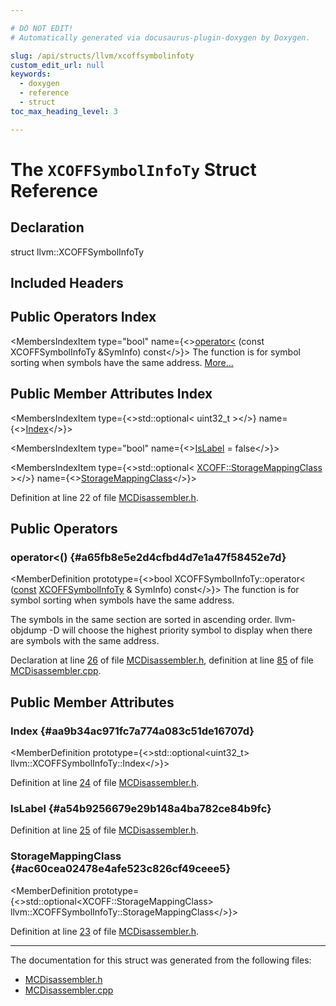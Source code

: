 ```yaml
---

# DO NOT EDIT!
# Automatically generated via docusaurus-plugin-doxygen by Doxygen.

slug: /api/structs/llvm/xcoffsymbolinfoty
custom_edit_url: null
keywords:
  - doxygen
  - reference
  - struct
toc_max_heading_level: 3

---
```





# The `XCOFFSymbolInfoTy` Struct Reference

<DoxygenPage pluginConfig={pluginConfig}>



## Declaration

<CodeBlock>struct llvm::XCOFFSymbolInfoTy</CodeBlock>

## Included Headers

<IncludesList>
<IncludesListItem
  filePath="llvm/MC/MCDisassembler/MCDisassembler.h"
  permalink="/docs/api/files/include/include/llvm/include/llvm/mc/include/llvm/mc/mcdisassembler/mcdisassembler-h"
  isLocal="true" />
</IncludesList>

## Public Operators Index

<MembersIndex>

<MembersIndexItem
  type="bool"
  name={<><a href="#a65fb8e5e2d4cfbd4d7e1a47f58452e7d">operator&lt;</a> (const XCOFFSymbolInfoTy &amp;SymInfo) const</>}>
The function is for symbol sorting when symbols have the same address. <a href="#a65fb8e5e2d4cfbd4d7e1a47f58452e7d">More...</a>
</MembersIndexItem>

</MembersIndex>

## Public Member Attributes Index

<MembersIndex>

<MembersIndexItem
  type={<>std::optional&lt; uint32&#95;t &gt;</>}
  name={<><a href="#aa9b34ac971fc7a774a083c51de16707d">Index</a></>}>
</MembersIndexItem>

<MembersIndexItem
  type="bool"
  name={<><a href="#a54b9256679e29b148a4ba782ce84b9fc">IsLabel</a> = false</>}>
</MembersIndexItem>

<MembersIndexItem
  type={<>std::optional&lt; <a href="/docs/api/namespaces/llvm/xcoff/#abf0ae26de1e332dddf7d1383bb68502c">XCOFF::StorageMappingClass</a> &gt;</>}
  name={<><a href="#ac60cea02478e4afe523c826cf49ceee5">StorageMappingClass</a></>}>
</MembersIndexItem>

</MembersIndex>


Definition at line 22 of file <a href="/docs/api/files/include/include/llvm/include/llvm/mc/include/llvm/mc/mcdisassembler/mcdisassembler-h">MCDisassembler.h</a>.

<SectionDefinition>

## Public Operators

### operator&lt;() {#a65fb8e5e2d4cfbd4d7e1a47f58452e7d}

<MemberDefinition
  prototype={<>bool XCOFFSymbolInfoTy::operator&lt; (<a href="/docs/api/files/lib/lib/target/lib/target/aarch64/aarch64promoteconstant-cpp/#a90f8350fecae261c25be85d38b451bff">const</a> <a href="/docs/api/structs/llvm/xcoffsymbolinfoty">XCOFFSymbolInfoTy</a> &amp; SymInfo) const</>}>
The function is for symbol sorting when symbols have the same address.

The symbols in the same section are sorted in ascending order. llvm-objdump -D will choose the highest priority symbol to display when there are symbols with the same address.

Declaration at line <a href="/docs/api/files/include/include/llvm/include/llvm/mc/include/llvm/mc/mcdisassembler/mcdisassembler-h/#l00026">26</a> of file <a href="/docs/api/files/include/include/llvm/include/llvm/mc/include/llvm/mc/mcdisassembler/mcdisassembler-h">MCDisassembler.h</a>, definition at line <a href="/docs/api/files/lib/lib/mc/lib/mc/mcdisassembler/mcdisassembler-cpp/#l00085">85</a> of file <a href="/docs/api/files/lib/lib/mc/lib/mc/mcdisassembler/mcdisassembler-cpp">MCDisassembler.cpp</a>.
</MemberDefinition>

</SectionDefinition>

<SectionDefinition>

## Public Member Attributes

### Index {#aa9b34ac971fc7a774a083c51de16707d}

<MemberDefinition
  prototype={<>std::optional&lt;uint32&#95;t&gt; llvm::XCOFFSymbolInfoTy::Index</>}>

Definition at line <a href="/docs/api/files/include/include/llvm/include/llvm/mc/include/llvm/mc/mcdisassembler/mcdisassembler-h/#l00024">24</a> of file <a href="/docs/api/files/include/include/llvm/include/llvm/mc/include/llvm/mc/mcdisassembler/mcdisassembler-h">MCDisassembler.h</a>.
</MemberDefinition>

### IsLabel {#a54b9256679e29b148a4ba782ce84b9fc}

<MemberDefinition
  prototype="bool llvm::XCOFFSymbolInfoTy::IsLabel = false">

Definition at line <a href="/docs/api/files/include/include/llvm/include/llvm/mc/include/llvm/mc/mcdisassembler/mcdisassembler-h/#l00025">25</a> of file <a href="/docs/api/files/include/include/llvm/include/llvm/mc/include/llvm/mc/mcdisassembler/mcdisassembler-h">MCDisassembler.h</a>.
</MemberDefinition>

### StorageMappingClass {#ac60cea02478e4afe523c826cf49ceee5}

<MemberDefinition
  prototype={<>std::optional&lt;XCOFF::StorageMappingClass&gt; llvm::XCOFFSymbolInfoTy::StorageMappingClass</>}>

Definition at line <a href="/docs/api/files/include/include/llvm/include/llvm/mc/include/llvm/mc/mcdisassembler/mcdisassembler-h/#l00023">23</a> of file <a href="/docs/api/files/include/include/llvm/include/llvm/mc/include/llvm/mc/mcdisassembler/mcdisassembler-h">MCDisassembler.h</a>.
</MemberDefinition>

</SectionDefinition>

<hr/>

The documentation for this struct was generated from the following files:

<ul>
<li><a href="/docs/api/files/include/include/llvm/include/llvm/mc/include/llvm/mc/mcdisassembler/mcdisassembler-h">MCDisassembler.h</a></li>
<li><a href="/docs/api/files/lib/lib/mc/lib/mc/mcdisassembler/mcdisassembler-cpp">MCDisassembler.cpp</a></li>
</ul>

</DoxygenPage>
